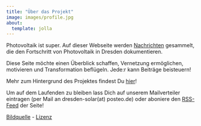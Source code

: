 ```yaml
---
title: "Über das Projekt"
image: images/profile.jpg
about:
  template: jolla
---
```


Photovoltaik ist super. Auf dieser Webseite werden [Nachrichten](news.qmd) gesammelt, die den Fortschritt von Photovoltaik in Dresden dokumentieren.

Diese Seite möchte einen Überblick schaffen, Vernetzung ermöglichen, motivieren und Transformation beflügeln. Jede:r kann Beiträge beisteuern!

Mehr zum Hintergrund des Projektes findest Du [hier](/posts/2023-03-18-dresden-solar-hintergrund/)!

Um auf dem Laufenden zu bleiben lass Dich auf unserem Mailverteiler eintragen (per Mail an dresden-solar(at) posteo.de) oder aboniere den [RSS-Feed](news.xml) der Seite!

[Bildquelle](https://commons.wikimedia.org/wiki/File:SoSie%2BSoSchiff_Ansicht.jpg) - [Lizenz](https://creativecommons.org/licenses/by-sa/3.0/deed.en)